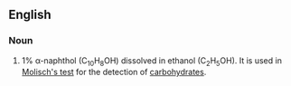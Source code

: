 ==English==

===Noun===
{{en-noun|-}}

# {{context|chemistry|lang=en}} 1% α-naphthol (C<sub>10</sub>H<sub>8</sub>OH) dissolved in ethanol (C<sub>2</sub>H<sub>5</sub>OH). It is used in [[w:Molisch's test|Molisch's test]] for the detection of [[carbohydrates]].